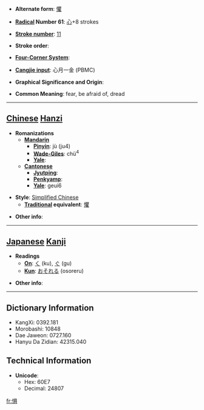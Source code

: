 * '''Alternate form''': [[懼]]

* '''[[Wiktionary:Chinese radical index| Radical]] Number 61''': [[Wiktionary:Chinese radical index 心|心]]+8 strokes

* '''[[Wiktionary:Chinese total strokes index|Stroke number]]''': [[Wiktionary:Chinese total strokes index 11|11]]

* '''Stroke order''': 

* '''[[Wiktionary:Chinese four corner index|Four-Corner System]]''': 

* '''[[Wiktionary:Chinese Cangjie index|Cangjie input]]''': 心月一金 (PBMC)

* '''Graphical Significance and Origin''': 

* '''Common Meaning''': fear, be afraid of, dread

----

== [[Chinese]] [[Hanzi]] ==

* '''Romanizations'''
** '''[[Mandarin]]'''
*** '''[[Pinyin]]''': jù (ju4)
*** '''[[Wade-Giles]]''': chü<sup>4</sup>
*** '''[[Yale]]''': 
** '''[[Cantonese]]'''
*** '''[[Jyutping]]''':
*** '''[[Penkyamp]]''': 
*** '''[[Yale]]''': geui6

* '''Style''': [[Simplified Chinese]] 
** '''[[Traditional Chinese|Traditional]] equivalent''': [[懼]]

* '''Other info''': 

----

== [[Japanese]] [[Kanji]] ==

* '''Readings'''
** '''[[On]]''': [[く]] (ku), [[ぐ]] (gu)
** '''[[Kun]]''': [[おそれる]] (osoreru)

* '''Other info''':  

----

== Dictionary Information ==

* KangXi: 0392.181
* Morobashi: 10848
* Dae Jaweon: 0727.160
* Hanyu Da Zidian: 42315.040

== Technical Information ==

* '''Unicode''':
** Hex: 60E7
** Decimal: 24807

[[fr:惧]]